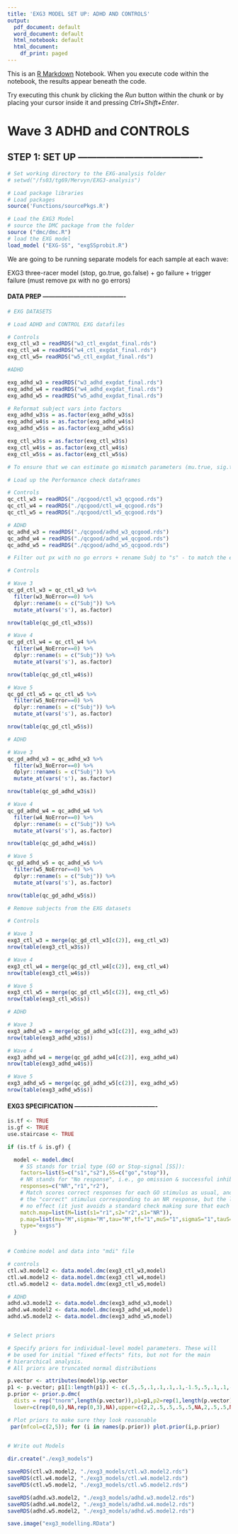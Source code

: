 ```yaml
---
title: 'EXG3 MODEL SET UP: ADHD AND CONTROLS'
output:
  pdf_document: default
  word_document: default
  html_notebook: default
  html_document:
    df_print: paged
---
```


This is an [R Markdown](http://rmarkdown.rstudio.com) Notebook. When you execute code within the notebook, the results appear beneath the code. 

Try executing this chunk by clicking the *Run* button within the chunk or by placing your cursor inside it and pressing *Ctrl+Shift+Enter*. 

# Wave 3 ADHD and CONTROLS

## STEP 1: SET UP ----------------------------------------

```R
# Set working directory to the EXG-analysis folder
# setwd("/fs03/tg69/Mervyn/EXG3-analysis")
```

```r
# Load package libraries
# Load packages
source('Functions/sourcePkgs.R')
```

```r
# Load the EXG3 Model
# source the DMC package from the folder
source ("dmc/dmc.R")
# load the EXG model 
load_model ("EXG-SS", "exgSSprobit.R")
```

We are going to be running separate models for each sample at each wave:

EXG3 three-racer model (stop, go.true, go.false) + go failure + trigger failure (must remove px with no go errors)

#### DATA PREP ----------------------------------------

```r
# EXG DATASETS

# Load ADHD and CONTROL EXG datafiles

# Controls
exg_ctl_w3 = readRDS("w3_ctl_exgdat_final.rds")
exg_ctl_w4 = readRDS("w4_ctl_exgdat_final.rds")
exg_ctl_w5= readRDS("w5_ctl_exgdat_final.rds")

#ADHD

exg_adhd_w3 = readRDS("w3_adhd_exgdat_final.rds")
exg_adhd_w4 = readRDS("w4_adhd_exgdat_final.rds")
exg_adhd_w5 = readRDS("w5_adhd_exgdat_final.rds")
```

```r

# Reformat subject vars into factors
exg_adhd_w3$s = as.factor(exg_adhd_w3$s)
exg_adhd_w4$s = as.factor(exg_adhd_w4$s)
exg_adhd_w5$s = as.factor(exg_adhd_w5$s)

exg_ctl_w3$s = as.factor(exg_ctl_w3$s)
exg_ctl_w4$s = as.factor(exg_ctl_w4$s)
exg_ctl_w5$s = as.factor(exg_ctl_w5$s)
```

```r
# To ensure that we can estimate go mismatch parameters (mu.true, sig.true) in our model, we must remove all px with no go errors

# Load up the Performance check dataframes

# Controls
qc_ctl_w3 = readRDS("./qcgood/ctl_w3_qcgood.rds")
qc_ctl_w4 = readRDS("./qcgood/ctl_w4_qcgood.rds")
qc_ctl_w5 = readRDS("./qcgood/ctl_w5_qcgood.rds")

# ADHD
qc_adhd_w3 = readRDS("./qcgood/adhd_w3_qcgood.rds")
qc_adhd_w4 = readRDS("./qcgood/adhd_w4_qcgood.rds")
qc_adhd_w5 = readRDS("./qcgood/adhd_w5_qcgood.rds")
```

```r
# Filter out px with no go errors + rename Subj to "s" - to match the exgdat dataframe

# Controls

# Wave 3
qc_gd_ctl_w3 = qc_ctl_w3 %>%
  filter(w3_NoError==0) %>% 
  dplyr::rename(s = c("Subj")) %>% 
  mutate_at(vars('s'), as.factor)

nrow(table(qc_gd_ctl_w3$s))
```
```r
# Wave 4
qc_gd_ctl_w4 = qc_ctl_w4 %>%
  filter(w4_NoError==0) %>%
  dplyr::rename(s = c("Subj")) %>%
  mutate_at(vars('s'), as.factor)

nrow(table(qc_gd_ctl_w4$s))
```
```r
# Wave 5
qc_gd_ctl_w5 = qc_ctl_w5 %>%
  filter(w5_NoError==0) %>%
  dplyr::rename(s = c("Subj")) %>% 
  mutate_at(vars('s'), as.factor)

nrow(table(qc_gd_ctl_w5$s))
```

```r
# ADHD

# Wave 3
qc_gd_adhd_w3 = qc_adhd_w3 %>%
  filter(w3_NoError==0) %>%
  dplyr::rename(s = c("Subj")) %>% 
  mutate_at(vars('s'), as.factor)

nrow(table(qc_gd_adhd_w3$s))
```
```r
# Wave 4
qc_gd_adhd_w4 = qc_adhd_w4 %>%
  filter(w4_NoError==0) %>%
  dplyr::rename(s = c("Subj")) %>% 
  mutate_at(vars('s'), as.factor)

nrow(table(qc_gd_adhd_w4$s))
```
```r
# Wave 5
qc_gd_adhd_w5 = qc_adhd_w5 %>%
  filter(w5_NoError==0) %>% 
  dplyr::rename(s = c("Subj")) %>% 
  mutate_at(vars('s'), as.factor)

nrow(table(qc_gd_adhd_w5$s))
```

```r
# Remove subjects from the EXG datasets

# Controls

# Wave 3
exg3_ctl_w3 = merge(qc_gd_ctl_w3[c(2)], exg_ctl_w3)
nrow(table(exg3_ctl_w3$s))
```
```r
# Wave 4
exg3_ctl_w4 = merge(qc_gd_ctl_w4[c(2)], exg_ctl_w4)
nrow(table(exg3_ctl_w4$s))
```
```r
# Wave 5
exg3_ctl_w5 = merge(qc_gd_ctl_w5[c(2)], exg_ctl_w5)
nrow(table(exg3_ctl_w5$s))
```


```r

# ADHD

# Wave 3
exg3_adhd_w3 = merge(qc_gd_adhd_w3[c(2)], exg_adhd_w3)
nrow(table(exg3_adhd_w3$s))
```
```r
# Wave 4
exg3_adhd_w4 = merge(qc_gd_adhd_w4[c(2)], exg_adhd_w4)
nrow(table(exg3_adhd_w4$s))
```
```r
# Wave 5
exg3_adhd_w5 = merge(qc_gd_adhd_w5[c(2)], exg_adhd_w5)
nrow(table(exg3_adhd_w5$s))
```


#### EXG3 SPECIFICATION ----------------------------------------

```r

is.tf <- TRUE
is.gf <- TRUE
use.staircase <- TRUE

if (is.tf & is.gf) {

  model <- model.dmc(
    # SS stands for trial type (GO or Stop-signal [SS]):
    factors=list(S=c("s1","s2"),SS=c("go","stop")),
    # NR stands for "No response", i.e., go omission & successful inhibitions:
    responses=c("NR","r1","r2"),
    # Match scores correct responses for each GO stimulus as usual, and also scores
    # the "correct" stimulus corresponding to an NR response, but the latter has
    # no effect (it just avoids a standard check making sure that each response is scored):
    match.map=list(M=list(s1="r1",s2="r2",s1="NR")),
    p.map=list(mu="M",sigma="M",tau="M",tf="1",muS="1",sigmaS="1",tauS="1",gf="1"),
    type="exgss")
  }


# Combine model and data into "mdi" file

# controls
ctl.w3.model2 <- data.model.dmc(exg3_ctl_w3,model)
ctl.w4.model2 <- data.model.dmc(exg3_ctl_w4,model)
ctl.w5.model2 <- data.model.dmc(exg3_ctl_w5,model)

# ADHD
adhd.w3.model2 <- data.model.dmc(exg3_adhd_w3,model)
adhd.w4.model2 <- data.model.dmc(exg3_adhd_w4,model)
adhd.w5.model2 <- data.model.dmc(exg3_adhd_w5,model)


# Select priors

# Specify priors for individual-level model parameters. These will
# be used for initial "fixed effects" fits, but not for the main
# hierarchical analysis.
# All priors are truncated normal distributions

p.vector <- attributes(model)$p.vector
p1 <- p.vector; p1[1:length(p1)] <- c(.5,.5,.1,.1,.1,.1,-1.5,.5,.1,.1,-1.5)
p.prior <- prior.p.dmc(
  dists = rep("tnorm",length(p.vector)),p1=p1,p2=rep(1,length(p.vector)),
  lower=c(rep(0,6),NA,rep(0,3),NA),upper=c(2,2,.5,.5,.5,.5,NA,2,.5,.5,NA))

# Plot priors to make sure they look reasonable
 par(mfcol=c(2,5)); for (i in names(p.prior)) plot.prior(i,p.prior)
   
```
```r

# Write out Models

dir.create("./exg3_models")

saveRDS(ctl.w3.model2, "./exg3_models/ctl.w3.model2.rds")
saveRDS(ctl.w4.model2, "./exg3_models/ctl.w4.model2.rds")
saveRDS(ctl.w5.model2, "./exg3_models/ctl.w5.model2.rds")

saveRDS(adhd.w3.model2, "./exg3_models/adhd.w3.model2.rds")
saveRDS(adhd.w4.model2, "./exg3_models/adhd.w4.model2.rds")
saveRDS(adhd.w5.model2, "./exg3_models/adhd.w5.model2.rds")
```

```r
save.image("exg3_modelling.RData")
```
